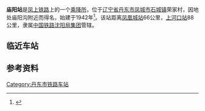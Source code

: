 {{Infobox China railway station
| 车站名称 = 庙阳站
| 车站名称拼音 = Miaoyang
| 图片 = [[File:凤上铁路庙阳乘降所.jpg|居中]]
| 图片介紹 = 
| 车站位置 = 
| 坐标 = 40°47'49.8"N 124°27'02.4"E
| 线路 = [[凤上铁路|凤上铁路]]
| 归属 = [[中国铁路沈阳局集团|中国铁路沈阳局集团]]
| 车站等级 = 
| 月台数目 = 1
| 網站 = 
| name = 
| address = [[辽宁省|辽宁省]][[丹东市|丹东市]][[凤城市|凤城市]][[石城镇_(凤城市)|石城镇]]荣家村
| 英文名称 = Miaoyang Railway Station
}}

'''庙阳站'''是[[凤上铁路|凤上铁路]]上的一个[[招呼站|乘降所]]，位于[[辽宁省|辽宁省]][[凤城市|丹东市凤城市]][[石城镇_(凤城市)|石城镇]]荣家村，因地处庙阳沟附近而得名，始建于1942年<ref>{{Cite web|title=中国·国家地名信息库|url=https://dmfw.mca.gov.cn/online/map.html|accessdate=|author=|date=2020-10-10|format=|publisher=|language=|archive-date=2020-10-13|archive-url=https://web.archive.org/web/20201013044223/https://dmfw.mca.gov.cn/online/map.html|dead-url=no}}</ref>。该站距离[[凤凰城站_(辽宁省)|凤凰城站]]66公里，[[上河口站|上河口站]]88公里，隶属[[中国铁路沈阳局集团|中国铁路沈阳局集团]]管辖。

== 临近车站 ==
{{start rail box|[[中華人民共和國鐵路運輸|中国铁路]]}}
{{s-inop|[[佟家站|佟家站]]|{{站|凤凰城||辽宁省}}方向}}
{{s-line|[[凤上铁路|凤上铁路]]}}
{{s-inop|[[天桥站_(凤城市)|天桥站]]|[[上河口站|上河口]]方向}}
{{end box}}

== 参考资料 ==
<references />{{凤上铁路}}
{{China-rail-stub}}

[[Category:丹东市铁路车站|Category:丹东市铁路车站]]